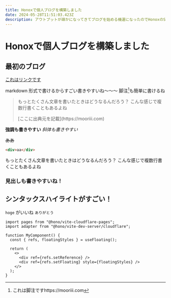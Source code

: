 ```yaml
---
title: Honoxで個人ブログを構築しました
date: 2024-05-28T11:51:03.423Z
description: アウトプットが疎かになってきてブログを始める機運になったのでHonoxのSSGで個人ブログを構築してみました。HonoxのSSGを使っていてビルド時にOGPも生成するようにしています。
---
```


# Honoxで個人ブログを構築しました
## 最初のブログ

[これはリンクです](https://mooriii.com)


markdown 形式で書けるからすごい書きやすいね〜〜〜
脚注[^1]も簡単に書けるね

[^1]: これは脚注ですhttps://mooriii.com


> もっとたくさん文章を書いたときはどうなるんだろう？
> こんな感じで複数行書くこともあるよね
> <p class="source">[ここに出典元を記載](https://mooriii.com)</p>





**強調も書きやすい**
_斜体も書きやすい_

~~ああ~~

```html showLineNumbers
<div>aa</div>
```

もっとたくさん文章を書いたときはどうなるんだろう？
こんな感じで複数行書くこともあるよね
### 見出しも書きやすいね！

## シンタックスハイライトがすごい！

`hoge` がいいね `ありがとう`

```tsx showLineNumbers title="sample.tsx" {5,8-9} /setFloating/#s /refs/#v /adapter/
import pages from "@hono/vite-cloudflare-pages";
import adapter from "@hono/vite-dev-server/cloudflare";

function MyComponent() {
  const { refs, floatingStyles } = useFloating();

  return (
    <>
      <div ref={refs.setReference} />
      <div ref={refs.setFloating} style={floatingStyles} />
    </>
  );
}
```

